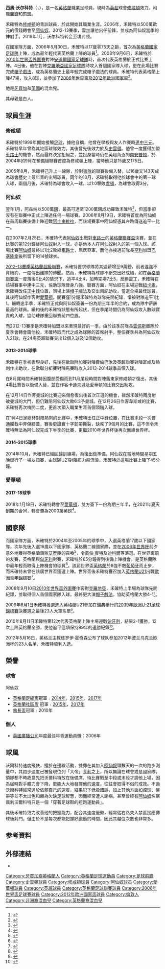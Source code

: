 {{noteTA|G1=arsenal|G2=EPL
|T=zh-hans:西奥·沃尔科特;zh-hk:菲奧·禾確特;zh-tw:西奧·沃爾科特;
|1=zh-hans:西奥;zh-hk:菲奧;zh-tw:西奧;
|2=zh-hans:沃尔科特;zh-hk:禾確特;zh-tw:沃爾科特;
|3=zh-hans:詹姆斯;zh-hk:占士;zh-tw:詹姆斯;
|4=zh-hans:达伦·本特;zh-hk:戴倫·賓特;zh-tw:達倫·本特;
|5=zh-hans:迪福;zh-hk:迪科爾;zh-tw:迪福;
|6=zh-hans:埃里克松;zh-hk:艾歷臣;zh-tw:艾瑞克森;
|7=zh-hans:斯文登;zh-hk:史雲頓;zh-tw:斯溫登;
|8=zh-hans:俱乐部;zh-hk:球會;zh-tw:俱樂部;
|9=zh-tw:阿森納;zh-hans:阿森纳; zh-hk:阿仙奴;
|10=zh-hans:温格;zh-hk:雲加;zh-tw:溫格;
}}
{{Football player infobox 
| playername          = 西奧·沃爾科特<br/>''Theo Walcott''
| image               = [[File:Theo_Walcott_happy_with_his_goal!_1_(16501335572)_(cropped).jpg|250px]]
| fullname            = 西奧·詹姆斯·沃尔科特<br />Theo James Walcott<ref name="Hugman2010/11">{{cite book |editor-first=Barry J. |editor-last=Hugman |title=The PFA Footballers' Who's Who 2010–11 |year=2010 |publisher=Mainstream Publishing |location=Edinburgh |isbn=978-1-84596-601-0 |page=426}}</ref>
| nickname            = Theo、禾仔 雞昌（港澳地區）
| dateofbirth         = {{birth date and age|1989|3|16|df=y}}<ref name="Hugman2010/11"/>
| cityofbirth         = [[史丹摩|史丹摩]]
| countryofbirth      = {{UK}}[[英格蘭|英格蘭]]
| height              = {{height|m=1.76}}<ref>{{cite web |title=Theo Walcott |url=http://www.11v11.com/players/theo-walcott-48916/ |work=11v11.com |publisher=AFS Enterprises |accessdate=2016-06-15 |language=en |archive-date=2016-06-23 |archive-url=https://web.archive.org/web/20160623102710/http://www.11v11.com/players/theo-walcott-48916/ |dead-url=no }}</ref>
| currentclub         = [[南安普顿足球俱乐部|修咸頓]] 
| position            = [[翼鋒|翼鋒]]、[[前鋒_(足球)|前鋒]]
| clubnumber          = 32
| youthyears1        = 1999–2000 |youthclubs1 = {{link-en|紐貝利足球會|A.F.C. Newbury}}
| youthyears2        = 2000      |youthclubs2 = [[斯温登足球俱乐部|史雲頓]]
| youthyears3        = 2000–2005 |youthclubs3 = [[南安普顿足球俱乐部|修咸頓]]
| years1             = 2005–2006 |clubs1      = [[南安普顿足球俱乐部|修咸頓]] |caps1 = 21  |goals1 = 4
| years2             = 2006–2018 |clubs2      = [[阿森纳足球俱乐部|阿仙奴]]   |caps2 = 270 |goals2 = 65
| years3             = 2018–2021    |clubs3      = [[埃弗頓足球俱乐部|愛華頓]]   |caps3 = 77 |goals3 = 10
| years4             = 2020–2021 |clubs4      = → [[南安普顿足球俱乐部|修咸頓]] (外借) |caps4 = 20  |goals4 = 3
| nationalyears1 = 2004–2005| nationalteam1 = [[英格蘭16歲以下足球代表隊|英格蘭U16]]|nationalcaps1 = 4 |nationalgoals1 = 0
| nationalyears2 = 2005–2006|nationalteam2 = [[英格蘭17歲以下足球代表隊|英格蘭U17]]|nationalcaps2 = 14|nationalgoals2 = 5
| nationalyears3 = 2006     |nationalteam3 = [[英格蘭19歲以下足球代表隊|英格蘭U19]]|nationalcaps3 = 1|nationalgoals3  = 1
| nationalyears4 = 2006–2010|nationalteam4 = [[英格蘭21歲以下足球代表隊|英格蘭U21]]|nationalcaps4 = 21|nationalgoals4 = 6
 |nationalyears5 = 2006–2016   |nationalteam5 = {{fb|ENG}}             |nationalcaps5 = 47 |nationalgoals5 = 8
| pcupdate            = 2022年2月9日
| ntupdate            = 2018年9月5日
|clubs5=[[南安普顿足球俱乐部|修咸頓]]|years5=2021-|caps5=9|goals5=0}}
'''西奥·沃尔科特'''（{{lang-en|'''Theo Walcott'''}}，{{bd|1989年|3月16日|catIdx=Walcott, Theo}}），是一名[[英格蘭|英格蘭]]職業足球員，現時為[[英格蘭超級足球聯賽|英超]]球會[[南安普顿足球俱乐部|修咸頓]]效力。司職[[翼鋒|翼鋒]]和[[前鋒|前鋒]]。

禾確特為[[南安普顿足球俱乐部|修咸頓]]的青訓球員，於此開始其職業生涯。2006年，禾確特以500萬歐元的價錢轉會至[[阿仙奴|阿仙奴]]。2012-13賽季，雲加讓他出任前鋒，並成為阿仙奴當季的神射手。2018年1月，沃尔科特转会至埃弗顿。

在國家隊方面，2006年5月30日，禾確特以17歲零75天之齡，首次為[[英格蘭國家足球隊|英格蘭國家足球隊]]上陣，成為最年輕代表英格蘭上陣的球員<ref>{{cite web|title= The kids are alright: Football's youngest ever|url= http://www.telegraph.co.uk/sport/football/3115222/The-kids-are-alright-Footballs-youngest-ever.html#|work= Daily Telegraph|accessdate= 2012-06-16|date= 2008-10-01|language= en|archive-date= 2021-04-13|archive-url= https://web.archive.org/web/20210413155921/https://www.telegraph.co.uk/sport/football/3115222/The-kids-are-alright-Footballs-youngest-ever.html|dead-url= no}}</ref>。2008年9月6日，禾確特於[[2010年世界盃外圍賽_(歐洲區)|2010年世界盃外圍賽]]對陣[[安道爾國家足球隊|安道爾國家足球隊]]時，首次代表英格蘭於正式比賽上陣。4日後，他在對陣[[克羅地亞國家足球隊|克羅地亞國家足球隊]]時攻入首個國家隊入球，更在此場比賽完成[[帽子戲法|帽子戲法]]，成為英格蘭史上最年輕完成帽子戲法的球員。禾確特代表英格蘭上陣47場，攻入8球，並參加了[[2006年世界盃|2006年世界盃]]及[[2012年歐洲國家盃|2012年歐洲國家盃]]<ref>{{cite web|title=Theo Walcott|url=http://www.thefa.com/England/All-Teams/Players/W/Theo-Walcott|work=England: Recent players|publisher=The Football Association|accessdate=2013-02-01|language=en|archive-date=2010-05-28|archive-url=https://web.archive.org/web/20100528170019/http://www.thefa.com/England/All-Teams/Players/W/Theo-Walcott|dead-url=no}}</ref>。

他是[[牙买加|牙買加]]和[[英国|英國]]的混血兒。

其母親是白人。

== 球員生涯 ==
=== 修咸頓 ===
禾確特於1999年開始接觸[[足球|足球]]，據他自稱，他曾在學校與友人作賽時[[帽子戲法|連中三元]]。禾確特早年曾為其地區球隊效力，其後曾先後效力於{{link-en|紐貝利足球會|A.F.C._Newbury}}及[[斯温登足球俱乐部|史雲頓]]。他曾一度獲得加盟[[車路士足球會|車路士]]的機會，然而最終決定拒絕之，並投身當時仍在英超角逐的[[南安普顿足球俱乐部|南安普顿]]，於2004年的9月在預備組聯賽首度為修咸頓上陣，當時他只是15歲又175日。

2005年8月，禾確特己升上一線隊，於對[[伍尔弗汉普顿流浪足球俱乐部|狼隊]]的聯賽後備入替，以16歲又143天成為球會歷史上最年青的出場球員，同年的10月，禾確特取得他於球會中的第一球入球，兩個月後，禾確特為球會攻入一球，以1:0擊敗[[卢顿足球俱乐部|盧頓]]，為球會取得3分。

=== 阿仙奴 ===
翌年1月，阿森纳以500萬[[英鎊|鎊]]，最高可達至1200萬鎊成功羅致禾確特<ref>{{Cite web |url=http://news.bbc.co.uk/sport2/hi/football/teams/a/arsenal/4614538.stm |title=阿仙奴成功收購禾碓特 |access-date=2007-01-27 |archive-date=2019-09-16 |archive-url=https://web.archive.org/web/20190916015031/http://news.bbc.co.uk/sport2/hi/football/teams/a/arsenal/4614538.stm |dead-url=no }}</ref>，但當季卻沒有在聯賽中正式上陣過任何一場球賽。2006年8月19日，禾確特首度為阿仙奴在首周聯賽後備上陣迎戰[[阿士東維拉足球俱樂部|阿士東維拉]]，而該場賽事中阿仙奴憑其左路傳送追平一比一。

在2007年2月25日，禾確特代表[[阿仙奴|阿仙奴]]出戰對[[車路士|車路士]]的[[英格蘭聯賽盃|英格蘭聯賽盃]]決賽，並在比賽的第12分鐘替[[阿仙奴|阿仙奴]]射入一球，亦是他本人在[[阿仙奴|阿仙奴]]射入的第一個入球。該場比賽[[阿仙奴|阿仙奴]]最終以1比2敗給[[車路士|車路士]]，屈居亞軍，而他亦接過前隊長[[亨利|亨利]]加盟[[巴塞隆拿足球會|巴塞隆拿]]後所留下的14號球衣。

[[2012–13賽季英格蘭超級聯賽|2012–13賽季英格蘭超級聯賽]]，禾確特要求球隊將其週薪增至9萬鎊，前者遲遲不肯續約，一度傳出離隊的傳聞。然而，禾確特為球隊不斷交出好成績，如在[[英格蘭聯賽盃|英格蘭聯賽盃]]一度落後0比4的情況下，追平4比4，加時完場7比5，反勝[[雷丁足球會|雷丁]]，禾確特在該場賽事中連中三元，協助球隊晉身八強。聯賽方面，阿仙奴在主場迎戰[[紐卡素足球會|紐卡素]]，禾確特改任[[前鋒_(足球)|正中鋒]]位置，同場上演[[帽子戲法|帽子戲法]]及交出兩記助攻，當選全場最佳球員。其後阿仙奴作客對[[愛華頓|愛華頓]]，開賽僅1分鐘禾確特為球隊先開紀錄，惜被對隊追平1比1。輾轉逾半季，禾確特正式與阿仙奴簽署一份為期三年半的合約，成為隊中薪酬最高的球員。續約後的禾確特狀態有所起伏，但在季尾時間仍為阿仙奴攻入數球寶貴的入球，協助球隊重回聯賽前四位置。

而2012-13賽季是禾確特加盟以來表現最好的一季，由於該季前隊長[[雲佩斯|雲佩斯]]離隊於夏季會轉會窗他投，禾確特取而代之成為球隊的首席射手，整個賽季共為阿仙奴攻入21球，在24場英超聯賽交出12個入球及12個助攻。

==== 2013-2014球季 ====
禾確特在季初表現良好，先後在歐聯附加賽對陣費倫巴治及英超聯賽對陣富咸及熱刺作出助攻，在歐聯分組賽對陣馬賽時攻入2013-2014球季首個入球。

在8月尾時間禾確特因腹部受傷而到11月尾段時間對陣舊東家修咸頓才復出，其後4場比賽皆以後備入替，並在作客卡迪夫城及愛華頓的比賽交出助攻。 

在12月14日作客曼城的比賽迎來傷愈復出後首次正選的機會，雖然禾確特兩度射破曼城的大門，但仍難阻阿仙奴大敗6:3予曼城。在12月26日作客韋斯咸的比賽，禾確特再次梅開二度，更首次頂入職業生涯首個頭鎚入球。   

在1月4日足總杯對陣熱刺的比賽中，禾確特出任正中鋒位置，在比賽未段一次普通攔截中弄傷膝蓋，賽後更證實十字韌帶撕裂，缺席了9個月的比賽，這不但令禾確特無法為阿仙奴完成下半季的比賽，更繼2010年世界杯後再次無緣世界杯。

==== 2014-2015球季 ====
2014年10月，禾確特已經回歸訓練場，為復出做準備。阿仙奴在當地時間星期五晚舉行了一場友誼賽，由球隊U21對陣布力般流浪，禾確特於這場比賽上陣了45分鐘。

=== 愛華頓 ===
==== 2017-18球季 ====
2018年1月18日，禾確特轉會至[[愛華頓足球會|愛華頓]]，雙方簽下一份為期三年半，在2021年夏天到期的合同，轉會費為2000萬英鎊<ref>{{cite news |url=http://www.bbc.co.uk/sport/football/42715223 |title=Theo Walcott: Everton sign forward from Arsenal |first=David |last=Ornstein |publisher=BBC Sport |date=2018-01-07 |language=en |accessdate=2018-01-17 |archive-date=2020-11-09 |archive-url=https://web.archive.org/web/20201109041235/https://www.bbc.co.uk/sport/football/42715223 |dead-url=no }}</ref>。

== 國家隊 ==
而國家隊方面，禾確特於2004年至2005年的球季中，入選英格蘭17歲以下國家隊，次年先後入選19歲以下國家隊、英格蘭二線國家隊，並在[[2006年世界盃足球賽|2006年世界杯]]前夕意外地獲得英格蘭領隊[[斯文·约兰·埃里克松|艾歷臣]]的召喚<ref>{{Cite web |url=http://news.bbc.co.uk/sport2/hi/football/world_cup_2006/teams/england/4752671.stm |title=艾歷臣從未看過禾確特比賽 |access-date=2007-01-27 |archive-date=2021-02-24 |archive-url=https://web.archive.org/web/20210224214019/http://news.bbc.co.uk/sport2/hi/football/world_cup_2006/teams/england/4752671.stm |dead-url=no }}</ref>，令[[戴倫·賓特|戴倫·賓特]]及[[杰梅恩·迪福|迪科爾]]等落選。在世界盃前的友賽，英格蘭與[[匈牙利國家足球隊|匈牙利]]對賽，禾確特於65分鐘得到後備上陣機會，是英格蘭隊中最年輕而取得上陣機會的球員<ref>{{Cite web |url=http://news.bbc.co.uk/sport2/hi/football/world_cup_2006/teams/england/5032046.stm |title=英格蘭 3-1 匈牙利 |access-date=2007-01-27 |archive-date=2020-04-27 |archive-url=https://web.archive.org/web/20200427092401/http://news.bbc.co.uk/sport2/hi/football/world_cup_2006/teams/england/5032046.stm |dead-url=no }}</ref>。該屆世界盃[[英格蘭國家足球隊|英格蘭]]於8強不敵[[葡萄牙國家足球隊|葡萄牙]]而止步，而禾確特未曾在該屆世界盃獲選上陣。世界盃後禾確特獲召加入[[英格蘭21歲以下足球代表隊|英格蘭U21]]出戰[[歐洲21歲以下青年足球錦標賽|歐洲青年錦標賽]]<ref>{{Cite web |url=http://news.bbc.co.uk/sport2/hi/football/internationals/4777327.stm |title=禾確特首度入選U21 |access-date=2007-01-27 |archive-date=2020-04-07 |archive-url=https://web.archive.org/web/20200407234844/http://news.bbc.co.uk/sport2/hi/football/internationals/4777327.stm |dead-url=no }}</ref>。

2008年9月10日[[2010年世界盃外圍賽_(歐洲區)|2010年世界盃外圍賽]]作客對[[克羅地亞國家足球隊|克羅地亞]]，禾確特上半場為球隊先開紀錄，並取得個人首個國家隊入球，最終更大演[[帽子戲法|帽子戲法]]，協助英格蘭大勝4-1<small><ref>{{Cite web |url=http://news.bbc.co.uk/sport2/hi/football/internationals/7602774.stm |title=Croatia 1-4 England |access-date=2008-09-11 |archive-date=2008-09-29 |archive-url=https://web.archive.org/web/20080929210644/http://news.bbc.co.uk/sport1/hi/football/internationals/7602774.stm |dead-url=no }}</ref></small>。

2009年6月1日禾確特獲選進入英格蘭U21參加在[[瑞典|瑞典]]舉行的[[2009年歐洲U-21足球錦標賽|2009年歐洲U-21足球錦標賽]]決賽週之最後23人大軍名單<small><ref>{{cite news |language=en |url=http://news.bbc.co.uk/sport2/hi/football/internationals/8070858.stm |title=England Under-21s hit by injuries |publisher=[[BBC|BBC]] Sport |date=2009-06-01 |accessdate=2009-06-09 |archive-date=2009-06-01 |archive-url=https://web.archive.org/web/20090601165338/http://news.bbc.co.uk/sport2/hi/football/internationals/8070858.stm |dead-url=no }}</ref></small>。

2010年8月11日禾確特第12次代表英格蘭上陣主場迎戰[[匈牙利國家足球隊|匈牙利]]，結果2-1獲勝，12次上陣英格蘭全勝，使他追平這項保持99年的連勝紀錄<small><ref>{{cite news |language=en |url=http://www.thefa.com/England/News/match-centre/2010/EnglandvHungary/Post-Match-Reports/TheoWalcott |title=Walcott equals 99-year-old record |publisher=''thefa.com'' |date=2010-08-12 |accessdate=2010-08-27 |archive-date=2013-12-15 |archive-url=https://web.archive.org/web/20131215022432/http://www.thefa.com/england/news/match-centre/2010/englandvhungary/post-match-reports/theowalcott |dead-url=no }}</ref></small>。

2012年5月16日，英格兰主教练罗伊·霍奇森公布了球队参加2012年波兰乌克兰欧洲杯的23人名单，禾確特顺利入选。

== 榮譽 ==
=== 球會 ===
;{{flagicon|ENG}} 阿仙奴
*[[英格蘭足總盃|英格蘭足總盃]]冠軍﹕[[2013/14球季英格蘭足總盃|2014年]]，[[2014/15球季英格蘭足總盃|2015年]]，[[2016/17球季英格蘭足總盃|2017年]]
*[[英格蘭社區盾|英格蘭社區盾]] 冠軍﹕[[2015年英格蘭社區盾|2015年]]，[[2017年英格蘭社區盾|2017年]]
*[[酋長盃|酋長盃]]冠軍﹕2010年

=== 個人 ===
* [[英國廣播公司|英國廣播公司]]年度最佳年青運動員獎：2006年

== 球風 ==
沃爾科特速度飛快，擅於在邊線活動，據傳在其加入[[阿仙奴|阿仙奴]]頭數天的一次的跑步測量中，其跑步速度已被發現位列「大帝」[[蒂埃里·亨利|亨利]]之上，所以無論在球會或是國家隊，領隊都不時故意先把沃爾科特放在後備席，待比賽戰至中段或末段才調他上場，因為屆時對手體力會下降，更能大大地發揮他的速度，往往會取得不俗的成效。不過沃爾科特經常過於依賴自己的速度，結果犯下低級錯誤，加上其他方面如控球、盤帶等並不太出色和頗為欠缺足球智慧，因而經常遭人詬病，甚至曾經有[[阿仙奴|阿仙奴]]名宿諷刺沃爾科特只是一個「穿著足球鞋的短跑運動員」。

其後禾確特致力改善他的把握能力，配合其速度優勢，經常從右路突入禁區接應傳球後射門。但由於不是每次都能把握好跑動的時間，因此其越位次數也非常多。

== 参考資料 ==
{{reflist|2}}

== 外部連結 ==
{{commonscat|Theo Walcott}}
* {{soccerbase|id=41643|name=西奥·沃尔科特}}

<!--{{愛華頓球員名單}}-->
{{修咸頓球員名單}}
{{2006年世界杯足球赛英格兰参赛名单}}
{{2009年歐洲U21足球錦標賽英格蘭U21參賽名單}}
{{2012年歐洲足球錦標賽英格蘭參賽名單}}

{{Authority control}}
{{DEFAULTSORT:Walcott, Theo}}
[[Category:牙買加裔英格蘭人|Category:牙買加裔英格蘭人]]
[[Category:英格蘭足球運動員|Category:英格蘭足球運動員]]
[[Category:足球前鋒|Category:足球前鋒]]
[[Category:史雲頓球員|Category:史雲頓球員]]
[[Category:修咸頓球員|Category:修咸頓球員]]
[[Category:阿仙奴球员|Category:阿仙奴球员]]
[[Category:愛華頓球員|Category:愛華頓球員]]
[[Category:英超球員|Category:英超球員]]
[[Category:英格蘭足球聯賽球員|Category:英格蘭足球聯賽球員]]
[[Category:2006年世界盃足球賽球員|Category:2006年世界盃足球賽球員]]
[[Category:2012年歐洲國家盃球員|Category:2012年歐洲國家盃球員]]
[[Category:倫敦人|Category:倫敦人]]
[[Category:非洲裔混血兒|Category:非洲裔混血兒]]
[[Category:英格蘭裔混血兒|Category:英格蘭裔混血兒]]